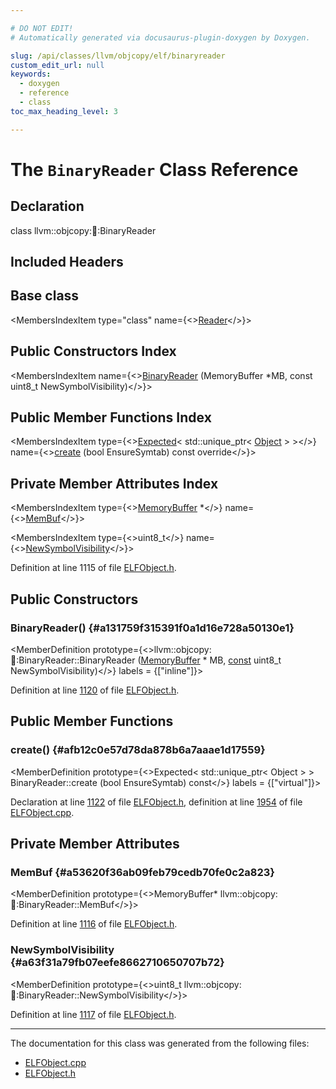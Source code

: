 ```yaml
---

# DO NOT EDIT!
# Automatically generated via docusaurus-plugin-doxygen by Doxygen.

slug: /api/classes/llvm/objcopy/elf/binaryreader
custom_edit_url: null
keywords:
  - doxygen
  - reference
  - class
toc_max_heading_level: 3

---
```





# The `BinaryReader` Class Reference

<DoxygenPage pluginConfig={pluginConfig}>



## Declaration

<CodeBlock>class llvm::objcopy::elf::BinaryReader</CodeBlock>

## Included Headers

<IncludesList>
<IncludesListItem
  filePath="ObjCopy/ELF/ELFObject.h"
  permalink="/docs/api/files/lib/lib/objcopy/lib/objcopy/elf/elfobject-h"
  isLocal="true" />
</IncludesList>

## Base class

<MembersIndex>

<MembersIndexItem
  type="class"
  name={<><a href="/docs/api/classes/llvm/objcopy/elf/reader">Reader</a></>}>
</MembersIndexItem>

</MembersIndex>

## Public Constructors Index

<MembersIndex>

<MembersIndexItem
  name={<><a href="#a131759f315391f0a1d16e728a50130e1">BinaryReader</a> (MemoryBuffer &#42;MB, const uint8&#95;t NewSymbolVisibility)</>}>
</MembersIndexItem>

</MembersIndex>

## Public Member Functions Index

<MembersIndex>

<MembersIndexItem
  type={<><a href="/docs/api/classes/llvm/expected">Expected</a>&lt; std::unique&#95;ptr&lt; <a href="/docs/api/classes/llvm/objcopy/elf/object">Object</a> &gt; &gt;</>}
  name={<><a href="#afb12c0e57d78da878b6a7aaae1d17559">create</a> (bool EnsureSymtab) const override</>}>
</MembersIndexItem>

</MembersIndex>

## Private Member Attributes Index

<MembersIndex>

<MembersIndexItem
  type={<><a href="/docs/api/classes/llvm/memorybuffer">MemoryBuffer</a> &#42;</>}
  name={<><a href="#a53620f36ab09feb79cedb70fe0c2a823">MemBuf</a></>}>
</MembersIndexItem>

<MembersIndexItem
  type={<>uint8&#95;t</>}
  name={<><a href="#a63f31a79fb07eefe8662710650707b72">NewSymbolVisibility</a></>}>
</MembersIndexItem>

</MembersIndex>


Definition at line 1115 of file <a href="/docs/api/files/lib/lib/objcopy/lib/objcopy/elf/elfobject-h">ELFObject.h</a>.

<SectionDefinition>

## Public Constructors

### BinaryReader() {#a131759f315391f0a1d16e728a50130e1}

<MemberDefinition
  prototype={<>llvm::objcopy::elf::BinaryReader::BinaryReader (<a href="/docs/api/classes/llvm/memorybuffer">MemoryBuffer</a> &#42; MB, <a href="/docs/api/files/lib/lib/target/lib/target/aarch64/aarch64promoteconstant-cpp/#a90f8350fecae261c25be85d38b451bff">const</a> uint8&#95;t NewSymbolVisibility)</>}
  labels = {["inline"]}>

Definition at line <a href="/docs/api/files/lib/lib/objcopy/lib/objcopy/elf/elfobject-h/#l01120">1120</a> of file <a href="/docs/api/files/lib/lib/objcopy/lib/objcopy/elf/elfobject-h">ELFObject.h</a>.
</MemberDefinition>

</SectionDefinition>

<SectionDefinition>

## Public Member Functions

### create() {#afb12c0e57d78da878b6a7aaae1d17559}

<MemberDefinition
  prototype={<>Expected&lt; std::unique&#95;ptr&lt; Object &gt; &gt; BinaryReader::create (bool EnsureSymtab) const</>}
  labels = {["virtual"]}>

Declaration at line <a href="/docs/api/files/lib/lib/objcopy/lib/objcopy/elf/elfobject-h/#l01122">1122</a> of file <a href="/docs/api/files/lib/lib/objcopy/lib/objcopy/elf/elfobject-h">ELFObject.h</a>, definition at line <a href="/docs/api/files/lib/lib/objcopy/lib/objcopy/elf/elfobject-cpp/#l01954">1954</a> of file <a href="/docs/api/files/lib/lib/objcopy/lib/objcopy/elf/elfobject-cpp">ELFObject.cpp</a>.
</MemberDefinition>

</SectionDefinition>

<SectionDefinition>

## Private Member Attributes

### MemBuf {#a53620f36ab09feb79cedb70fe0c2a823}

<MemberDefinition
  prototype={<>MemoryBuffer&#42; llvm::objcopy::elf::BinaryReader::MemBuf</>}>

Definition at line <a href="/docs/api/files/lib/lib/objcopy/lib/objcopy/elf/elfobject-h/#l01116">1116</a> of file <a href="/docs/api/files/lib/lib/objcopy/lib/objcopy/elf/elfobject-h">ELFObject.h</a>.
</MemberDefinition>

### NewSymbolVisibility {#a63f31a79fb07eefe8662710650707b72}

<MemberDefinition
  prototype={<>uint8&#95;t llvm::objcopy::elf::BinaryReader::NewSymbolVisibility</>}>

Definition at line <a href="/docs/api/files/lib/lib/objcopy/lib/objcopy/elf/elfobject-h/#l01117">1117</a> of file <a href="/docs/api/files/lib/lib/objcopy/lib/objcopy/elf/elfobject-h">ELFObject.h</a>.
</MemberDefinition>

</SectionDefinition>

<hr/>

The documentation for this class was generated from the following files:

<ul>
<li><a href="/docs/api/files/lib/lib/objcopy/lib/objcopy/elf/elfobject-cpp">ELFObject.cpp</a></li>
<li><a href="/docs/api/files/lib/lib/objcopy/lib/objcopy/elf/elfobject-h">ELFObject.h</a></li>
</ul>

</DoxygenPage>
